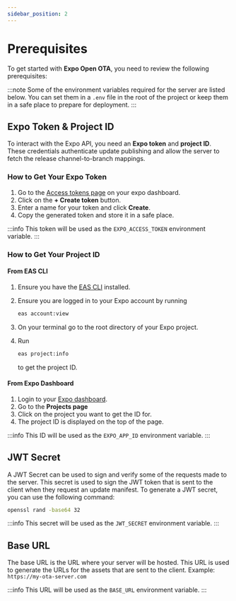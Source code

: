 ```yaml
---
sidebar_position: 2
---
```


# Prerequisites

To get started with **Expo Open OTA**, you need to review the following prerequisites:

:::note
Some of the environment variables required for the server are listed below. You can set them in a `.env` file in the root of the project or keep them in a safe place to prepare for deployment.
:::

## Expo Token & Project ID

To interact with the Expo API, you need an **Expo token** and **project ID**. These credentials authenticate update publishing
and allow the server to fetch the release channel-to-branch mappings.

### How to Get Your Expo Token

1. Go to the [Access tokens page](https://expo.dev/settings/access-tokens) on your expo dashboard.
2. Click on the **+ Create token** button.
3. Enter a name for your token and click **Create**.
4. Copy the generated token and store it in a safe place.

:::info
This token will be used as the `EXPO_ACCESS_TOKEN` environment variable.
:::

### How to Get Your Project ID

#### From EAS CLI

1. Ensure you have the [EAS CLI](https://github.com/expo/eas-cli) installed.
2. Ensure you are logged in to your Expo account by running

    ```bash title="cd ./my-expo-project"
    eas account:view
    ```
3. On your terminal go to the root directory of your Expo project.
4. Run

    ```bash title="cd ./my-expo-project"
    eas project:info
    ```
   to get the project ID.

#### From Expo Dashboard

1. Login to your [Expo dashboard](https://expo.dev).
2. Go to the **Projects page**
3. Click on the project you want to get the ID for.
4. The project ID is displayed on the top of the page.

:::info
This ID will be used as the `EXPO_APP_ID` environment variable.
:::

## JWT Secret

A JWT Secret can be used to sign and verify some of the requests made to the server. This secret is used to sign the JWT token
that is sent to the client when they request an update manifest.
To generate a JWT secret, you can use the following command:

```bash title="Generate JWT Secret"
openssl rand -base64 32
```

:::info
This secret will be used as the `JWT_SECRET` environment variable.
:::

## Base URL

The base URL is the URL where your server will be hosted. This URL is used to generate the URLs for the assets that are sent to the client.
Example: `https://my-ota-server.com`

:::info
This URL will be used as the `BASE_URL` environment variable.
:::
